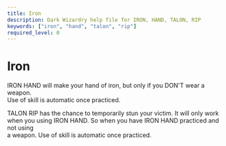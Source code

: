 ```yaml
---
title: Iron
description: Dark Wizardry help file for IRON, HAND, TALON, RIP
keywords: ["iron", "hand", "talon", "rip"]
required_level: 0
---
```


# Iron

IRON HAND will make your hand of iron, but only if you DON'T wear a weapon.  
Use of skill is automatic once practiced.  

TALON RIP has the chance to temporarily stun your victim.  It will only work  
when you using IRON HAND.  So when you have IRON HAND practiced and not using  
a weapon.  Use of skill is automatic once practiced.